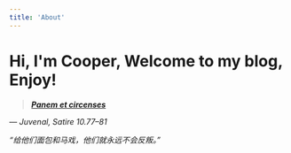 ```yaml
---
title: 'About'
---
```



# Hi, I'm Cooper, Welcome to my blog, Enjoy!


<Card>

> [_**Panem et circenses**_](https://en.wikipedia.org/wiki/Bread_and_circuses)
<div style={{ textAlign: 'right' }}>— <cite>Juvenal, Satire 10.77–81</cite></div>

<div style={{ textAlign: 'center' }}>

_“给他们面包和马戏，他们就永远不会反叛。”_

</div>

</Card>